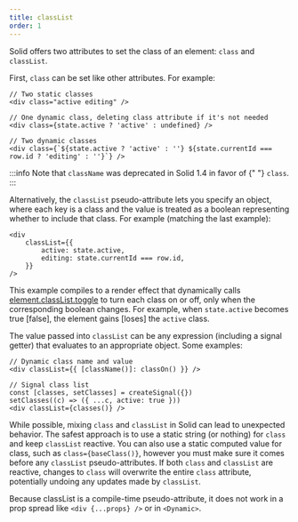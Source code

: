 ```yaml
---
title: classList
order: 1
---
```


Solid offers two attributes to set the class of an element: `class` and `classList`.

First, `class` can be set like other attributes. For example:

```tsx
// Two static classes
<div class="active editing" />

// One dynamic class, deleting class attribute if it's not needed
<div class={state.active ? 'active' : undefined} />

// Two dynamic classes
<div class={`${state.active ? 'active' : ''} ${state.currentId === row.id ? 'editing' : ''}`} />
```

:::info
	Note that <code>className</code> was deprecated in Solid 1.4 in favor of {" "}
	<code>class</code>.
:::

Alternatively, the `classList` pseudo-attribute lets you specify an object, where each key is a class and the value is treated as a boolean representing whether to include that class. For example (matching the last example):

```tsx
<div
	classList={{ 
		active: state.active,
		editing: state.currentId === row.id,
	}}
/>
```

This example compiles to a render effect that dynamically calls [element.classList.toggle](https://developer.mozilla.org/en-US/docs/Web/API/DOMTokenList/toggle) to turn each class on or off, only when the corresponding boolean changes. For example, when `state.active` becomes true [false], the element gains [loses] the `active` class.

The value passed into `classList` can be any expression (including a signal getter) that evaluates to an appropriate object. Some examples:

```tsx
// Dynamic class name and value
<div classList={{ [className()]: classOn() }} />

// Signal class list
const [classes, setClasses] = createSignal({})
setClasses((c) => ({ ...c, active: true }))
<div classList={classes()} />
```

While possible, mixing `class` and `classList` in Solid can lead to unexpected behavior.
The safest approach is to use a static string (or nothing) for `class` and keep `classList` reactive.
You can also use a static computed value for class, such as `class={baseClass()}`, however you must make sure it comes before any `classList` pseudo-attributes.
If both `class` and `classList` are reactive, changes to `class` will overwrite the entire `class` attribute, potentially undoing any updates made by `classList`.

Because classList is a compile-time pseudo-attribute, it does not work in a prop spread like `<div {...props} />` or in `<Dynamic>`.
